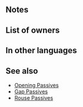 {{Passive
|name=Inborn Idealism
|type=C
|exclusive=1
|canUseWeapon={{WeaponList|All}}
|canUseMove={{MoveList|All}}
|properties=random_owner
|1name=Inborn Idealism
|1tagid=SID_理想への天質
|1effect=At start of turn, if a dragon or beast ally is deployed, grants Atk/Spd/Def+6, 【Bonus Doubler】, and【Null Panic】to unit and ally with the highest Atk (excluding unit) for 1 turn.<br><br>【Bonus Doubler】<br>Grants bonus to Atk/Spd/Def/Res during combat = current bonus on each of unit's stats for 1 turn. Calculates each stat bonus independently.<br><br>【Null Panic】<br>If unit is inflicted with Panic (bonuses converted into penalties), neutralizes the "converts bonuses on target into penalties" effect for 1 turn. (Even though the effect is neutralized, the Panic status remains, and is treated as a Penalty status.)
|1cost=300
|1required=-
}}
==Notes==
{{TermRefersTo|Dragon|Dragonstone}}
{{TermRefersTo|Beast}}
{{Bonuses}}
{{Bonus Doubler}}
{{Null Panic}}
{{SelectStat|Atk}}
==List of owners==
{{Skill Hero List}}
==In other languages==
{{OtherLanguages
|japanese=理想への天質
|german=Natürliche Ideale
|spanishEU=Idealismo innato
|spanishLA=Idealismo innato
|french=Idéalisme inné
|italian=Idealismo innato
|chineseTW=通往理想的天性
|portuguese=Idealismo inato
}}
==See also==
{{See also skills|cond=Exclusive='1' AND (Description LIKE '%start of turn%grants%to ally with the highest%' OR Description LIKE '%start of turn%grants%bonus%to ally with the highest%' OR Description LIKE '%【Null Panic】%' OR Description LIKE '%【Bonus Doubler】%')}}
* [[Opening Passives]]
* [[Gap Passives]]
* [[Rouse Passives]]
{{Passives Navbox|C}}